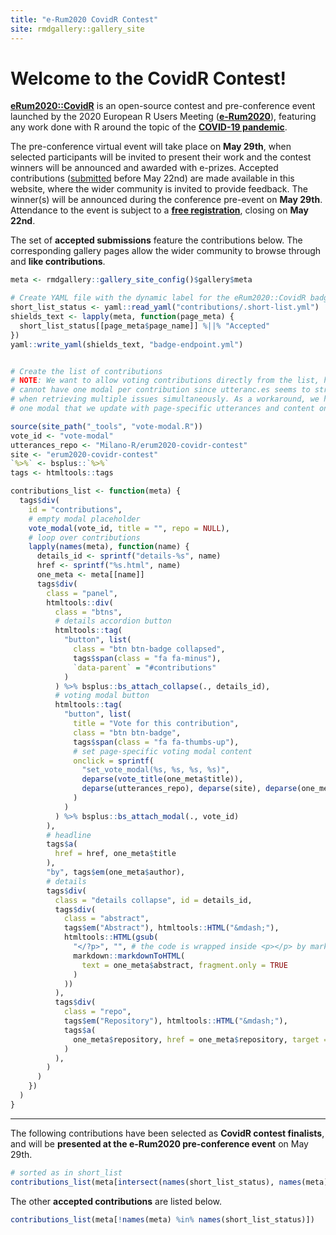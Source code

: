 ```yaml
---
title: "e-Rum2020 CovidR Contest"
site: rmdgallery::gallery_site
---
```


<h1>Welcome to the CovidR Contest!</h1>


[**eRum2020::CovidR**](about.html) is an open-source contest and pre-conference event launched by the 2020 European R Users Meeting ([**e-Rum2020**](https://2020.erum.io/)), featuring any work done with R around the topic of the [**COVID-19 pandemic**](https://www.who.int/emergencies/diseases/novel-coronavirus-2019).

The pre-conference virtual event will take place on **May 29th**, when selected participants will be invited to present their work and the contest winners will be announced and awarded with e-prizes. Accepted contributions ([submitted](submit.html) before May 22nd) are made available in this website, where the wider community is invited to provide feedback. The winner(s) will be announced during the conference pre-event on **May 29th**. Attendance to the event is subject to a [**free registration**](https://www.eventbrite.it/e/covidr-erum-2020-pre-conference-event-tickets-104133026686), closing on **May 22nd**.

The set of **accepted submissions** feature the contributions below. The corresponding gallery pages allow the wider community to browse through and **like contributions**.

```r
meta <- rmdgallery::gallery_site_config()$gallery$meta

# Create YAML file with the dynamic label for the eRum2020::CovidR badges
short_list_status <- yaml::read_yaml("contributions/.short-list.yml")
shields_text <- lapply(meta, function(page_meta) {
  short_list_status[[page_meta$page_name]] %||% "Accepted"
})
yaml::write_yaml(shields_text, "badge-endpoint.yml")


# Create the list of contributions
# NOTE: We want to allow voting contributions directly from the list, however we
# cannot have one modal per contribution since utteranc.es seems to struggle
# when retrieving multiple issues simultaneously. As a workaround, we have only
# one modal that we update with page-specific utterances and content on click.

source(site_path("_tools", "vote-modal.R"))
vote_id <- "vote-modal"
utterances_repo <- "Milano-R/erum2020-covidr-contest"
site <- "erum2020-covidr-contest"
`%>%` <- bsplus::`%>%`
tags <- htmltools::tags

contributions_list <- function(meta) {
  tags$div(
    id = "contributions",
    # empty modal placeholder
    vote_modal(vote_id, title = "", repo = NULL),
    # loop over contributions
    lapply(names(meta), function(name) {
      details_id <- sprintf("details-%s", name)
      href <- sprintf("%s.html", name)
      one_meta <- meta[[name]]
      tags$div(
        class = "panel",
        htmltools::div(
          class = "btns",
          # details accordion button
          htmltools::tag(
            "button", list(
              class = "btn btn-badge collapsed",
              tags$span(class = "fa fa-minus"),
              `data-parent` = "#contributions"
            )
          ) %>% bsplus::bs_attach_collapse(., details_id),
          # voting modal button
          htmltools::tag(
            "button", list(
              title = "Vote for this contribution",
              class = "btn btn-badge",
              tags$span(class = "fa fa-thumbs-up"),
              # set page-specific voting modal content
              onclick = sprintf(
                "set_vote_modal(%s, %s, %s, %s)",
                deparse(vote_title(one_meta$title)),
                deparse(utterances_repo), deparse(site), deparse(one_meta$page_name)
              )
            )
          ) %>% bsplus::bs_attach_modal(., vote_id)
        ),
        # headline
        tags$a(
          href = href, one_meta$title
        ),
        "by", tags$em(one_meta$author),
        # details
        tags$div(
          class = "details collapse", id = details_id,
          tags$div(
            class = "abstract",
            tags$em("Abstract"), htmltools::HTML("&mdash;"),
            htmltools::HTML(gsub(
              "</?p>", "", # the code is wrapped inside <p></p> by markdownToHTML
              markdown::markdownToHTML(
                text = one_meta$abstract, fragment.only = TRUE
              )
            ))
          ),
          tags$div(
            class = "repo",
            tags$em("Repository"), htmltools::HTML("&mdash;"),
            tags$a(
              one_meta$repository, href = one_meta$repository, target = "_blank"
            )
          ),
        )
      )
    })
  )
}

```

<hr>

The following contributions have been selected as **CovidR contest finalists**, and will be **presented at the e-Rum2020 pre-conference event** on May 29th.

```r
# sorted as in short_list
contributions_list(meta[intersect(names(short_list_status), names(meta))])
```

The other **accepted contributions** are listed below.

```r
contributions_list(meta[!names(meta) %in% names(short_list_status)])
```
